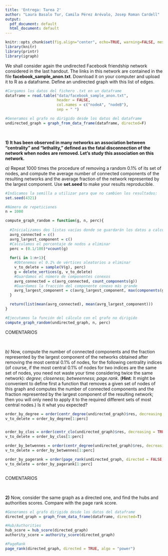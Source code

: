```yaml
---
title: 'Entrega: Tarea 2'
author: "Laura Basalo Tur, Camila Pérez Arévalo, Josep Roman Cardell"
output:
  pdf_document: default
  html_document: default
---
```



```r
knitr::opts_chunk$set(fig.align="center", echo=TRUE, warning=FALSE, message=FALSE,autodep = TRUE,cache=TRUE)
library(knitr)
library(printr)
library(igraph)
```

We shall consider again the undirected Facebook friendship network considered in the last handout. The links in this network are contained in the file **facebook_sample_anon.txt**. Download it on your computer and upload it to R as a dataframe. Define an undirected graph with this list of edges.

```r
#Cargamos los datos del fichero .txt en un dataframe
dataframe = read.table("data/facebook_sample_anon.txt",
                       header = FALSE, 
                       col.names = c("nodeA", "nodeB"),
                       sep = " ")

#Generamos el grafo no dirigido desde los datos del dataframe
undirected_graph = graph_from_data_frame(dataframe, directed=F)

```


&nbsp;



**1) It has been observed in many networks an association between "centrality" and "lethality," defined as the fatal disconnection of the network when nodes are removed. Let's study this association on this network.**

*a)* Repeat 1000 times the procedure of removing a random 0.1% of its set of nodes, and compute the average number of connected components of the resulting networks and the average fraction of the network represented by the largest component. Use **set.seed** to make your results reproducible.


```r

#Indicamos la semilla a utilizar para que no cambien los resultados:
set.seed(4321)

#Número de repeticiones
n = 1000

compute_graph_random = function(g, n, perc){
  
  #Inicializamos dos listas vacías donde se guardarán los datos a calcular
  avrg_connected = c()
  avrg_largest_component = c()
  #Calculamos el porcentaje de nodos a eliminar
  perc = (0.1/100)*vcount(g)
  
  for(i in 1:n+1){
    #Obtenemos el 0.1% de vértices aleatorios a eliminar
    v_to_delete = sample(V(g), perc) 
    g = delete_vertices(g, v_to_delete)
    #Guardamos el número de componentes conexos
    avrg_connected = c(avrg_connected, count_components(g))
    #Guardamos la fracción del componente conexo más grande
    avrg_largest_component = c(avrg_largest_component, max(components(g)$csize)/vcount(g)) 
  }

  return(list(mean(avrg_connected), mean(avrg_largest_component)))
}

#Ejecutamos la función del cálculo con el grafo no dirigido
compute_graph_random(undirected_graph, n, perc)

```
COMENTARIOS



&nbsp;


*b)* Now, compute the number of connected components and the fraction represented by the largest component of the networks obtained after removing the most central 0.1% of nodes, for the following centrality indices (of course, if the most central 0.1% of nodes for two indices are the same set of nodes, you need not waste your time considering twice the same network): *degree*; *closeness*; *betweenness*; *page.rank*. (**Hint**: It might be convenient to define first a function that removes a given set of nodes of this graph and computes the number of connected components and the fraction represented by the largest component of the resulting network; then you will only need to apply it to the required different sets of most central nodes.) Is it what you expected? 



```r
order_by_degree = order(centr_degree(undirected_graph)$res, decreasing = TRUE)
v_to_delete = order_by_degree[1:perc]
```

```r
```

```r
order_by_clos = order(centr_clo(undirected_graph)$res, decreasing = TRUE)
v_to_delete = order_by_clos[1:perc]
```

```r
order_by_betwennes = order(centr_degree(undirected_graph)$res, decreasing = TRUE)
v_to_delete = order_by_betwennes[1:perc]
```

```r
order_by_pagerank = order(page_rank(undirected_graph, directed = FALSE, algo = "power")$vector, decreasing = TRUE)
v_to_delete = order_by_pagerank[1:perc]
```

```r
```


COMENTARIOS


&nbsp;


**2)** Now, consider the same graph as a directed one, and find the hubs and authorities scores. Compare with the page rank score. 

```r

#Generamos el grafo dirigido desde los datos del dataframe
directed_graph = graph_from_data_frame(dataframe, directed=T)

#Hub/Authorities
hub_score = hub_score(directed_graph)
authority_score = authority_score(directed_graph)

#PageRank
page_rank(directed_graph, directed = TRUE, algo = "power")

```

